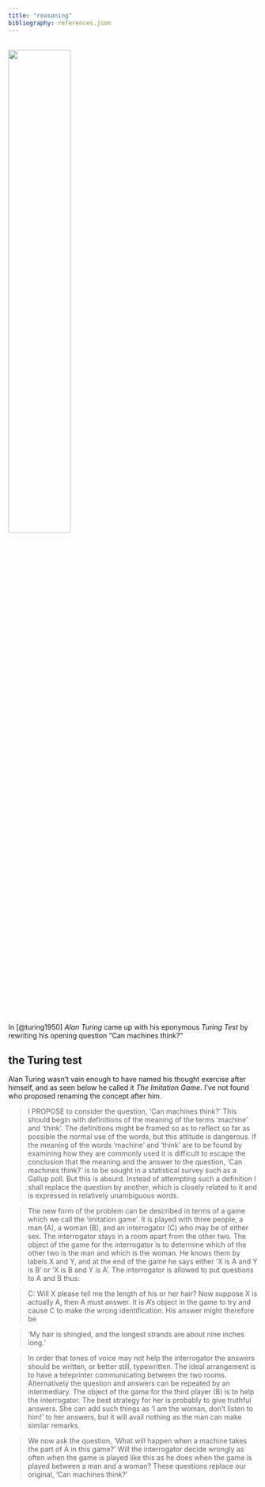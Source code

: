 ```yaml
---
title: "reasoning"
bibliography: references.json
---
```


<br>
![](turing.jpg){fig-align="center" width="50%"}

In [@turing1950] *Alan Turing* came up with his eponymous *Turing Test* by rewriting his opening question "Can machines think?"

::: {.callout-note collapse="true"}
# the Turing test
Alan Turing wasn't vain enough to have named his thought exercise after himself, and as seen below he called it *The Imitation Game*.  I've not found who proposed renaming the concept after him.
:::

> I PROPOSE to consider the question, 'Can machines think?' This should begin with definitions of the meaning of the terms 'machine' and 'think'. The definitions might be framed so as to reflect so far as possible the normal use of the words, but this attitude is dangerous. If the meaning of the words 'machine' and 'think' are to be found by examining how they are commonly used it is difficult to escape the conclusion that the meaning and the answer to the question, 'Can machines think?' is to be sought in a statistical survey such as a Gallup poll. But this is absurd. Instead of attempting such a definition I shall replace the question by another, which is closely related to it and is expressed in relatively unambiguous words.

> The new form of the problem can be described in terms of a game which we call the 'imitation game'. It is played with three people, a man (A), a woman (B), and an interrogator (C) who may be of either sex. The interrogator stays in a room apart from the other two. The object of the game for the interrogator is to determine which of the other two is the man and which is the woman. He knows them by labels X and Y, and at the end of the game he says either 'X is A and Y is B' or 'X is B and Y is A'. The interrogator is allowed to put questions to A and B thus:

> C: Will X please tell me the length of his or her hair? Now suppose X is actually A, then A must answer. It is A's object in the game to try and cause C to make the wrong identification. His answer might therefore be

> 'My hair is shingled, and the longest strands are about nine inches long.'

> In order that tones of voice may not help the interrogator the answers should be written, or better still, typewritten. The ideal arrangement is to have a teleprinter communicating between the two rooms. Alternatively the question and answers can be repeated by an intermediary. The object of the game for the third player (B) is to help the interrogator. The best strategy for her is probably to give truthful answers. She can add such things as 'I am the woman, don't listen to him!' to her answers, but it will avail nothing as the man can make similar remarks.

> We now ask the question, 'What will happen when a machine takes the part of A in this game?' Will the interrogator decide wrongly as often when the game is played like this as he does when the game is played between a man and a woman? These questions replace our original, 'Can machines think?'
